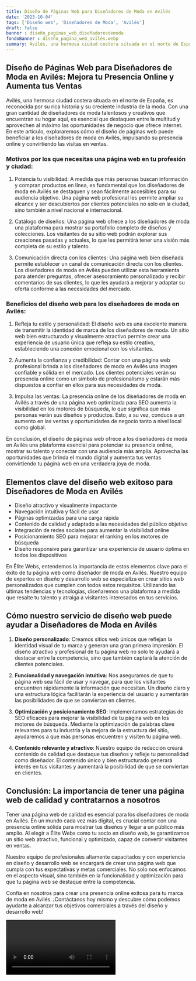 ```yaml
---
title: Diseño de Páginas Web para Diseñadores de Moda en Avilés
date: '2023-10-04'
tags: ['Diseño web', 'Diseñadores de Moda', 'Avilés']
draft: false
banner : diseño_paginas_web_diseñadoresdemoda
fondoBanner : diseño_pagina_web_avilés.webp
summary: Avilés, una hermosa ciudad costera situada en el norte de España, es reconocida por su rica historia y su creciente industria de la moda. Con una gran cantidad de diseñadores de moda talentosos y creativos que encuentran su hogar aquí, es esencial que destaquen entre la multitud y aprovechen al máximo las oportunidades de negocio que ofrece internet. En este artículo, exploraremos cómo el diseño de páginas web puede beneficiar a los diseñadores de moda en Avilés, impulsando su presencia online y convirtiendo las visitas en ventas.
---
```


## Diseño de Páginas Web para Diseñadores de Moda en Avilés: Mejora tu Presencia Online y Aumenta tus Ventas

Avilés, una hermosa ciudad costera situada en el norte de España, es reconocida por su rica historia y su creciente industria de la moda. Con una gran cantidad de diseñadores de moda talentosos y creativos que encuentran su hogar aquí, es esencial que destaquen entre la multitud y aprovechen al máximo las oportunidades de negocio que ofrece internet. En este artículo, exploraremos cómo el diseño de páginas web puede beneficiar a los diseñadores de moda en Avilés, impulsando su presencia online y convirtiendo las visitas en ventas.

### Motivos por los que necesitas una página web en tu profesión y ciudad:

1. Potencia tu visibilidad: A medida que más personas buscan información y compran productos en línea, es fundamental que los diseñadores de moda en Avilés se destaquen y sean fácilmente accesibles para su audiencia objetivo. Una página web profesional les permite ampliar su alcance y ser descubiertos por clientes potenciales no solo en la ciudad, sino también a nivel nacional e internacional.

2. Catálogo de diseños: Una página web ofrece a los diseñadores de moda una plataforma para mostrar su portafolio completo de diseños y colecciones. Los visitantes de su sitio web podrán explorar sus creaciones pasadas y actuales, lo que les permitirá tener una visión más completa de su estilo y talento.

3. Comunicación directa con los clientes: Una página web bien diseñada permite establecer un canal de comunicación directa con los clientes. Los diseñadores de moda en Avilés pueden utilizar esta herramienta para atender preguntas, ofrecer asesoramiento personalizado y recibir comentarios de sus clientes, lo que les ayudará a mejorar y adaptar su oferta conforme a las necesidades del mercado.

### Beneficios del diseño web para los diseñadores de moda en Avilés:

1. Refleja tu estilo y personalidad: El diseño web es una excelente manera de transmitir la identidad de marca de los diseñadores de moda. Un sitio web bien estructurado y visualmente atractivo permite crear una experiencia de usuario única que refleja su estilo creativo, estableciendo una conexión emocional con los visitantes.

2. Aumenta la confianza y credibilidad: Contar con una página web profesional brinda a los diseñadores de moda en Avilés una imagen confiable y sólida en el mercado. Los clientes potenciales verán su presencia online como un símbolo de profesionalismo y estarán más dispuestos a confiar en ellos para sus necesidades de moda.

3. Impulsa las ventas: La presencia online de los diseñadores de moda en Avilés a través de una página web optimizada para SEO aumenta la visibilidad en los motores de búsqueda, lo que significa que más personas verán sus diseños y productos. Esto, a su vez, conduce a un aumento en las ventas y oportunidades de negocio tanto a nivel local como global.

En conclusión, el diseño de páginas web ofrece a los diseñadores de moda en Avilés una plataforma esencial para potenciar su presencia online, mostrar su talento y conectar con una audiencia más amplia. Aprovecha las oportunidades que brinda el mundo digital y aumenta tus ventas convirtiendo tu página web en una verdadera joya de moda.

<GifSeo />

<Cta />

## Elementos clave del diseño web exitoso para Diseñadores de Moda en Avilés

- Diseño atractivo y visualmente impactante
- Navegación intuitiva y fácil de usar
- Páginas optimizadas para una carga rápida
- Contenido de calidad y adaptado a las necesidades del público objetivo
- Integración de redes sociales para aumentar la visibilidad online
- Posicionamiento SEO para mejorar el ranking en los motores de búsqueda
- Diseño responsive para garantizar una experiencia de usuario óptima en todos los dispositivos

En Élite Webs, entendemos la importancia de estos elementos clave para el éxito de tu página web como diseñador de moda en Avilés. Nuestro equipo de expertos en diseño y desarrollo web se especializa en crear sitios web personalizados que cumplen con todos estos requisitos. Utilizando las últimas tendencias y tecnologías, diseñaremos una plataforma a medida que resalte tu talento y atraiga a visitantes interesados en tus servicios.

## Cómo nuestro servicio de diseño web puede ayudar a Diseñadores de Moda en Avilés

1. **Diseño personalizado**: Creamos sitios web únicos que reflejan la identidad visual de tu marca y generan una gran primera impresión. El diseño atractivo y profesional de tu página web no solo te ayudará a destacar entre la competencia, sino que también captará la atención de clientes potenciales.

2. **Funcionalidad y navegación intuitiva**: Nos aseguramos de que tu página web sea fácil de usar y navegar, para que los visitantes encuentren rápidamente la información que necesitan. Un diseño claro y una estructura lógica facilitarán la experiencia del usuario y aumentarán las posibilidades de que se conviertan en clientes.

3. **Optimización y posicionamiento SEO**: Implementamos estrategias de SEO eficaces para mejorar la visibilidad de tu página web en los motores de búsqueda. Mediante la optimización de palabras clave relevantes para tu industria y la mejora de la estructura del sitio, ayudaremos a que más personas encuentren y visiten tu página web.

4. **Contenido relevante y atractivo**: Nuestro equipo de redacción creará contenido de calidad que destaque tus diseños y refleje tu personalidad como diseñador. El contenido único y bien estructurado generará interés en tus visitantes y aumentará la posibilidad de que se conviertan en clientes.

## Conclusión: La importancia de tener una página web de calidad y contratarnos a nosotros

Tener una página web de calidad es esencial para los diseñadores de moda en Avilés. En un mundo cada vez más digital, es crucial contar con una presencia online sólida para mostrar tus diseños y llegar a un público más amplio. Al elegir a Élite Webs como tu socio en diseño web, te garantizamos un sitio web atractivo, funcional y optimizado, capaz de convertir visitantes en ventas.

Nuestro equipo de profesionales altamente capacitados y con experiencia en diseño y desarrollo web se encargará de crear una página web que cumpla con tus expectativas y metas comerciales. No solo nos enfocamos en el aspecto visual, sino también en la funcionalidad y optimización para que tu página web se destaque entre la competencia.

Confía en nosotros para crear una presencia online exitosa para tu marca de moda en Avilés. ¡Contáctanos hoy mismo y descubre cómo podemos ayudarte a alcanzar tus objetivos comerciales a través del diseño y desarrollo web!

<Video />

<CtaBot job='Diseñadores de Moda' city='Avilés'/>

<Gmaps query='Avilés+españa+maps' />